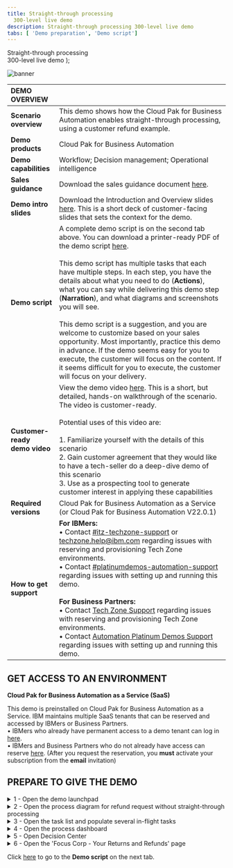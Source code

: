 ---
title: Straight-through processing
  300-level live demo
description: Straight-through processing 300-level live demo
tabs: [ 'Demo preparation', 'Demo script']
---

  <span>
    Straight-through processing <br/> 300-level live demo
  </span> );

![banner](./images/BA_STP_300_Prep_GitHub_banner_8-3-21_short.jpg)

<span id="top"></span>

| DEMO OVERVIEW |  |
| :--- | :--- |
| **Scenario overview** | This demo shows how the Cloud Pak for Business Automation enables straight-through processing, using a customer refund example. |
| **Demo products** | Cloud Pak for Business Automation |
| **Demo capabilities** | Workflow; Decision management; Operational intelligence |
| **Sales guidance** | Download the sales guidance document <a href="https://ibm.box.com/s/3i3g0tp32l3qw7rpe6ew4wlaiaq96lam" target="_blank" rel="noreferrer">here</a>. |
| **Demo intro slides** | Download the Introduction and Overview slides <a href="https://ibm.box.com/s/5hlcqm9b22lnmsdrgt2ucki0z37drvad" target="_blank" rel="noreferrer">here</a>. This is a short deck of customer-facing slides that sets the context for the demo. |
| **Demo script** | A complete demo script is on the second tab above. You can download a printer-ready PDF of the demo script <a href="https://ibm.box.com/s/elbk9brbw2k514ysofblnbiwe0dj4xph" target="_blank" rel="noreferrer">here</a>. <br/><br/> This demo script has multiple tasks that each have multiple steps. In each step, you have the details about what you need to do (**Actions**), what you can say while delivering this demo step (**Narration**), and what diagrams and screenshots you will see. <br/><br/> This demo script is a suggestion, and you are welcome to customize based on your sales opportunity. Most importantly, practice this demo in advance. If the demo seems easy for you to execute, the customer will focus on the content. If it seems difficult for you to execute, the customer will focus on your delivery. |
| **Customer-ready <br/> demo video** | View the demo video <a href="https://ibm.ent.box.com/s/4yskrkefl1ssjxjmxx3kln87z5on4thx" target="_blank" rel="noreferrer">here</a>. This is a short, but detailed, hands-on walkthrough of the scenario. The video is customer-ready.<br/><br/>Potential uses of this video are:<br/><br/>1. Familiarize yourself with the details of this scenario <br/>2. Gain customer agreement that they would like to have a tech-seller do a deep-dive demo of this scenario <br/>3. Use as a prospecting tool to generate customer interest in applying these capabilities |
| **Required versions** | Cloud Pak for Business Automation as a Service (or Cloud Pak for Business Automation V22.0.1) |
| **How to get support** | **For IBMers:** <br/>• Contact <a href="https://ibm-cloud.slack.com/archives/C0124J683GW" target="_blank" rel="noreferrer">#itz-techzone-support</a> or <a href="mailto:techzone.help@ibm.com">techzone.help@ibm.com</a> regarding issues with reserving and provisioning Tech Zone environments.<br/>• Contact <a href="https://ibm-cloud.slack.com/archives/C0216F39ACU" target="_blank" rel="noreferrer">#platinumdemos-automation-support</a> regarding issues with setting up and running this demo. <br/><br/> **For Business Partners:** <br/>• Contact <a href="mailto:techzone.help@ibm.com">Tech Zone Support</a> regarding issues with reserving and provisioning Tech Zone environments.<br/>• Contact <a href="mailto:automationplatinumdemos@ibm.com"> Automation Platinum Demos Support</a> regarding issues with setting up and running this demo. |

## **GET ACCESS TO AN ENVIRONMENT**

**Cloud Pak for Business Automation as a Service (SaaS)**

This demo is preinstalled on Cloud Pak for Business Automation as a Service. IBM maintains multiple SaaS tenants that can be reserved and accessed by IBMers or Business Partners. <br/>
• IBMers who already have permanent access to a demo tenant can log in <a href="https://www.automationcloud.ibm.com/" target="_blank" rel="noreferrer">here</a>. <br/>
• IBMers and Business Partners who do not already have access can reserve <a href="https://techzone.ibm.com/collection/business-automation-saas#tab-1" target="_blank" rel="noreferrer">here</a>. (After you request the reservation, you **must** activate your subscription from the **email** invitation)


## **PREPARE TO GIVE THE DEMO**

<span id="prepare"></span>

<details>

<summary>1 - Open the demo launchpad </summary>
<br/>

The Refund Request Demo Launchpad is used to open all the user interfaces used in the demo.
<br/>

Access your IBM Cloud Pak for Business Automation as a Service tenant <a href="https://www.automationcloud.ibm.com/" target="_blank" rel="noreferrer">here</a>.<br/><br/>

1.1 Enter your email address and log in to IBM Cloud Pak for Business Automation as a Service.<br/><br/><img src="./images/Prep1.1.png" width="800" /><br/>

1.2 Click the dropdown menu in the top left corner of the screen.<br/><br/><img src="./images/Prep1.2.png" width="800" /><br/>

1.3 Set the **Current environment** to **Production**.<br/><br/><img src="./images/Prep1.3.png" width="800" /><br/>

1.4 Click **Run**.<br/><br/><img src="./images/Prep1.4.png" width="800" /><br/>

1.5 Click **Business Automation Apps**.<br/><br/><img src="./images/Stu_1.2.png" width="800" />

1.6 Click the **Refund Request** tile.<br/><br/><img src="./images/Stu_1.3.png" width="800" />

1.7 The demo launchpad should now appear.<br/><br/><img src="./images/Stu_1.4.png" width="800" /><br/>

**[Go to top](#top)**

</details>

<details>

<summary>2 - Open the process diagram for refund request without straight-through processing</summary>
<br/>

You will use Process Designer to open the **Refund Request without STP** process diagram.

<br/>

<InlineNotification>Currently the navigation to open Process Designer depends on the SaaS tenant you are using.</InlineNotification><br/>

2.1 Click **Hector, the Process Analyst**. Make note of the link that appears.<br/><br/>
 • If the label on the link is **Business Automation Studio** (1), then follow the steps below. <br/>
 • If the label on the link is **Workflow Center** (2), then go <a href="#altsection2">here</a>.<br/><br/><img src="./images/2.1-two-different-links.png" width="800" />

<br/>

2.2 Copy the automatically-generated URL, then paste it to a new browser tab to open Business Automation Studio.

<br/>

2.3 Click **Business Automations**.<br/><br/><img src="./images/business-automations.png" width="800" /><br/>

2.4 Click **Workflow**.<br/><br/><img src="./images/2.3-workflow.png" width="800" /><br/>

2.5 Click **Open** on the **Refund Request** tile (you may need to page through the **Workflow automations**).<br/><br/><img src="./images/2.4-click-open.png" width="800" /><br/>

2.6 Inside the process app, click **Processes**, and then click **Request Refund without STP**.<br/><br/><img src="./images/Stu_3.6.png" width="800" /><br/>

2.7 The **Refund Request without STP** process diagram will open.

<br/>

<InlineNotification>This will be the tab to display when you start the demo.</InlineNotification><br/>

<img src="./images/Stu_3.7.png" width="800" /><br/>

<br/>
<a id="altsection2"></a>

<details>

<summary>2a - Open the process diagram for refund request without straight-through processing (Workflow Center only) </summary>
  <br/>

2.1 Click **Hector, the Process Analyst**. Make note of the link that appears.<br/><br/><img src="./images/2.1.Saas.png" width="800" /><br/>

<InlineNotification>If the link is labelled <strong>Workflow Center</strong>, then follow these steps. Otherwise, for <strong>Business Automation Studio</strong> use section 2 above.</InlineNotification><br/>

<br/>

2.2 Copy the automatically-generated URL, then paste it to a new browser tab to open Business Automation Studio.

<br/>

2.3 Next, click the **Process apps** tile.<br/><br/><img src="./images/2.2.Saas.png" width="800" /><br/>

2.4 Next, click the **Refund Request** title of the corresponding tile.<br/><br/><img src="./images/Stu_2.3.png" width="800" /><br/>

2.5 Inside the process app, click **Processes**, and then click **Refund Request without STP**.<br/><br/><img src="./images/Stu_3.6.png" width="800" /><br/>

2.6 The **Refund Request without STP** process diagram will open.

<br/>

<InlineNotification>This will be the tab to display when you start the demo.</InlineNotification><br/>

<img src="./images/Stu_3.7.png" width="800" /><br/>

</details>

<br/>

**[Go to top](#top)**

</details>

<details>

<summary>3 - Open the task list and populate several in-flight tasks</summary>

<br/>

<InlineNotification>Currently the interface used for the task list depends on the SaaS tenant you are using.</InlineNotification><br/>

In this step, you will open the task list view in a new tab and populate some in-flight process instances so there are tasks in the inbox.
<br/>

3.1 Go to the Refund Request Demo Launchpad (pictured below) and click **Sam, the Refund Investigator**.<br/><br/><img src="./images/one.png" width="800" /><br/>
 • If **Workplace** opens then continue with the steps below. Otherwise, if you see the automatically-generated URLs, skip to the alternate section 3 below.<br/>
 • If you see a **Workplace** (1), then follow the steps below. If you see the **automatically-generated URLs** (2), skip to <a href="#altsection3">here</a>.<br/><br/><img src="./images/3.1-workplace-or-urls.png" width="800" />

<br/>

3.2  From **Workplace**, click **Start Workflow**.<br/><br/><img src="./images/3.2-start-workflow.png" width="800" /><br/>

3.3 Click the **Request Refund** tile (you may need to scroll down). Click **Launch**.<br/><br/><img src="./images/3.2-request-refund-launch.png" width="800" /><br/>

3.4  Repeat **two more times** to generate three tasks. You should now see at least three tasks in the inbox. Leave the task inbox open.<br/><br/><img src="./images/3.3-three-tasks.png" width="800" /><br/>

<InlineNotification>The tasks will be automatically deleted after 12 hours to keep things clean for other users.</InlineNotification><br/>

<a id="altsection3"></a>

<details>

<summary>3a - Open the task list and populate several in-flight tasks (Process Portal only) </summary>
  <br/>

In this step, you will open the task list view in a new tab and populate some in-flight process instances so there are tasks in the inbox.

<br/>

3.1 Go to the Refund Request Demo Launchpad (pictured below) and click **Sam, the Refund Investigator**.<br/><br/><img src="./images/one.png" width="800" /><br/>

<InlineNotification>If you see <strong>automatically-generated URLs</strong>, then follow these steps. Otherwise, for <strong>Workplace</strong> use section 3 above.</InlineNotification><br/>

3.2 Copy the automatically-generated URL for **Process Portal** (Navigator Work Dashboard is not supported for process creation), then paste it to a new browser tab.<br/><br/><img src="./images/two.png" width="800" /><br/>

3.3 Under **Launch**, click **Refund Request** three times to generate a few new processes.<br/><br/><img src="./images/three.png" width="800" /><br/>

3.4 Three new tasks should appear in the **Work** inbox.<br/><br/><img src="./images/four.png" width="800" /><br/>

3.5 Leave this tab open for the demo. If you prefer Navigator you can close it, go back and use the automatically-generated URL to open Navigator and then navigate to the Work Dashboard.

<br/>

</details>

<br/>

**[Go to top](#top)**

</details>

<details>

<summary>4 - Open the process dashboard</summary>
<br/>

In this step, you will you will open the **Refund Request dashboard** in a new tab.<br/><br/>

4.1 Go to the Refund Request Demo Launchpad (pictured below), and click **Tom, the Business Analyst**.<br/><br/><img src="./images/Stu_5.1.png" width="800" /><br/>

4.2 Business Performance Center will open in a new tab. Click the **Refund Request (RR) - Week 1** dashboard.<br/><br/><img src="./images/Stu_5.2.png" width="800" /><br/>

4.3 The **Refund Request (RR) - Week 1** dashboard will open.<br/><br/><img src="./images/Stu_5.3.png" width="800" />

**[Go to top](#top)**

</details>

<details>

<summary>5 - Open Decision Center</summary>

<br/>

In this step, you will open **Decision Center** in a new tab.<br/><br/>

5.1 Go to the Refund Request Demo Launchpad, and click **Emma, the Rules Manager**.<br/><br/><img src="./images/Stu_6.1.png" width="800" /><br/>

5.2 **Decision Center** will open in a new tab.<br/><br/>

5.3 If asked to log in, use the default `odmAdmin`/`odmAdmin` username and password.<br/><br/>

<InlineNotification>The list of decision services will be different depending on your environment and permissions.</InlineNotification><br/>

<img src="./images/DecisionCenter.png" width="800" /><br/>

**[Go to top](#top)**

</details>

<details>

<summary>6 - Open the 'Focus Corp - Your Returns and Refunds' page</summary>
<br/>

In this step, you will open the **Focus Corp - Your Returns and Refunds** page in a new tab. This is where you will demonstrate how to submit refund requests as a customer.<br/><br/>

6.1 Go to the Refund Request Demo Launchpad, and click **Anna, the Customer**.<br/><br/><img src="./images/Stu_7.1.png" width="800" /><br/>

6.2 The **Focus Corp - Your Returns and Refunds** page will open. <br/><br/><img src="./images/Stu_7.2.png" width="800" /><br/>

**[Go to top](#top)**

</details>


Click <a href="https://ibm-garage-tsa.github.io/platinum-demos/300-business-automation-straight-through-processing/demo-script" target="_blank" rel="noreferrer">here</a> to go to the **Demo script** on the next tab.
